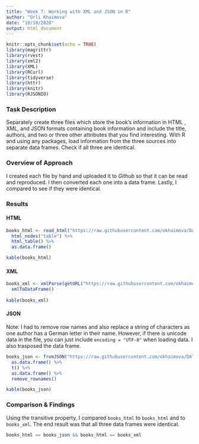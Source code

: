 ---
title: "Week 7: Working with XML and JSON in R"
author: "Orli Khaimova"
date: "10/10/2020"
output: html_document
---

```{r setup, include=FALSE}
knitr::opts_chunk$set(echo = TRUE)
library(magrittr)
library(rvest)
library(xml2)
library(XML)
library(RCurl)
library(tidyverse)
library(httr)
library(knitr)
library(RJSONIO)
```

### Task Description

Separately create three files which store the book’s information in HTML , XML, and JSON formats containing book information and include the title, authors, and two or three
other attributes that you find interesting. With R and using any packages, load information from the three sources into separate data frames. Check if all three are identical.

### Overview of Approach

I created each file by hand and uploaded it to *Github* so that it can be read and reproduced. I then converted each one into a data frame. Lastly, I compared to see if they
were identical. 


### Results{.tabset}

#### HTML

```{r HTML}
books_html <- read_html("https://raw.githubusercontent.com/okhaimova/DATA-607/master/Week7/books.html") %>%
  html_nodes("table") %>% 
  html_table() %>% 
  as.data.frame()

kable(books_html)
```
#### XML

```{r XML}
books_xml <- xmlParse(getURL("https://raw.githubusercontent.com/okhaimova/DATA-607/master/Week7/books.xml")) %>%
  xmlToDataFrame()
  
kable(books_xml)
```
#### JSON

Note: I had to remove row names and also replace a string of characters as one author has a German letter in their name. However, if there is unicode data in the file, you 
can just include `encoding = "UTF-8"` when loading data. I also trasposed the data frame.

```{r JSON}
books_json <- fromJSON("https://raw.githubusercontent.com/okhaimova/DATA-607/master/Week7/books.json", encoding = "UTF-8") %>%
  as.data.frame() %>%
  t() %>%
  as.data.frame() %>%
  remove_rownames()

kable(books_json)
```

### Comparison & Findings

Using the transitive property, I compared `books_html` to `books_html` and to `books_xml`. The end result was that all three data frames were identical.

```{r}
books_html == books_json && books_html == books_xml
```

